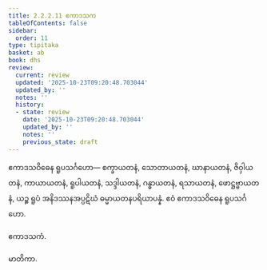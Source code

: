 ```yaml
---
title: 2.2.2.11 ဧကာဒသက
tableOfContents: false
sidebar:
  order: 11
type: tipitaka
basket: ab
book: dhs
review:
  current: review
  updated: '2025-10-23T09:20:48.703044'
  updated_by: ''
  notes: ''
  history:
  - state: review
    date: '2025-10-23T09:20:48.703044'
    updated_by: ''
    notes: ''
    previous_state: draft
---
```



<ReviewStatus review={frontmatter.review} showDetails={true} />

<HypothesisAnnotation frontmatter={frontmatter} />

<DynamicBreadcrumb />

<Division number="593" book="dhs" e="ch" v="29" p="155">

<Paragraph number="1231" book="dhs">
ဧကာဒသဝိဓေန ရူပသင်္ဂဟော—
</Paragraph>

<Paragraph number="1232" book="dhs">
စက္ခာယတနံ, သောတာယတနံ, ဃာနာယတနံ, ဇိဝှါယတနံ, ကာယာယတနံ, ရူပါယတနံ, သဒ္ဒါယတနံ, ဂန္ဓာယတနံ, ရသာယတနံ, ဖောဋ္ဌဗ္ဗာယတနံ, ယဉ္စ ရူပံ အနိဒဿနအပ္ပဋိဃံ ဓမ္မာယတနပရိယာပန္နံ.

</Paragraph>
</Division>

<Paragraph number="1233" type="center" book="dhs">
ဧဝံ ဧကာဒသဝိဓေန ရူပသင်္ဂဟော.

  
ဧကာဒသကံ.

  
မာတိကာ.
</Paragraph>